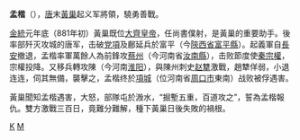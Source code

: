 '''孟楷'''（{{bd||？|883年||catIdx=M}}），[[唐|唐]]末[[黃巢|黃巢]]起义军將領，驍勇善戰。

[[金統|金統]]元年底（881年初）黃巢既位[[大齊|大齊]][[皇帝|皇帝]]，任尚書僕射，是黃巢的重要助手。後率部歼灭攻城的唐军，击破[[党項|党項]]及鄜延兵於富平（今[[陝西省|陝西省]][[富平縣|富平縣]]）。起義軍自[[長安|長安]]撤退，孟楷率軍萬餘人為前鋒攻[[蔡州|蔡州]]（今河南省[[汝南縣|汝南縣]]），击败節度使[[秦宗權|秦宗權]]，宗權投降。又移兵轉攻陳（今河南[[淮阳|淮阳]]），與陳州刺史[[赵犨|赵犨]]激戰，趙犨佯弱，小退连连，伺其無備，襲擊之，孟楷终於[[項城|項城]]（位河南省[[周口市|周口市]]東南）战败被俘遇害。

黃巢聞知孟楷遇害，大怒，部隊屯於溵水，“掘塹五重，百道攻之”，誓為孟楷報仇。雙方激戰三百日，竟難分難解，種下黃巢日後失敗的禍根。

[[Category:孟姓|K]]
[[Category:唐朝軍事人物|M]]